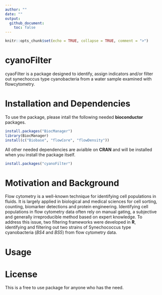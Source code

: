 ```yaml
---
author: ""
date: ""
output: 
  github_document:
    toc: false
---
```


```r
knitr::opts_chunk$set(echo = TRUE, collapse = TRUE, comment = ">")
```

# cyanoFilter

cyaoFilter is a package designed to identify, assign indicators and/or filter out synechoccus type cyanobacteria from a water sample examined with flowcytometry.

# Installation and Dependencies

To use the package, please intall the following needed **bioconductor** packages.

```r
install.packages("BiocManager")
library(BiocManager)
install(c("Biobase", "flowCore", "flowDensity"))
```

All other needed dependencies are avialble on **CRAN** and will be installed when you install the package itself.

```r
install.packages("cyanoFilter")
```

# Motivation and Background

Flow cytometry is a well-known technique for identifying cell populations in fluids. It is largely applied in biological and medical sciences for cell sorting, counting, biomarker detections and protein engineering.  Identifying cell populations in flow cytometry data often rely on manual gating, a subjective and generally irreproducible method based on expert knowledge. To address this issue, two filtering frameworks were developed in **R**, identifying and filtering out two strains of Synechococcus type cyanobacteria (*BS4* and *BS5*) from flow cytometry data. 

# Usage



# License

This is a free to use package for anyone who has the need.


